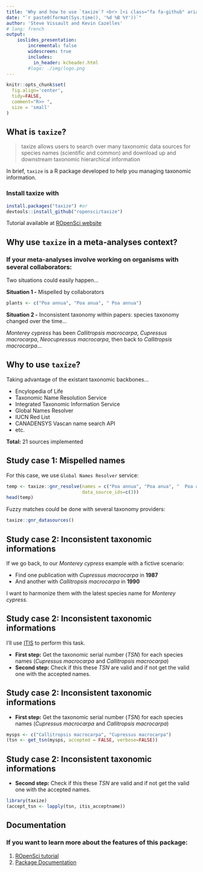 ```yaml
---
title: 'Why and how to use `taxize`? <br> [<i class="fa fa-github" aria-hidden="true"></i>](https://github.com/SteveViss/Talk_bib)'
date: "`r paste0(format(Sys.time(), '%d %B %Y'))`"
author: 'Steve Vissault and Kevin Cazelles'
# lang: french
output:
    ioslides_presentation:
        incremental: false
        widescreen: true
        includes:
          in_header: kcheader.html  
        #logo: ./img/logo.png
---
```



```r
knitr::opts_chunk$set(
  fig.align='center',
  tidy=FALSE,
  comment="R>> ",
  size = 'small'
)
```

## What is `taxize`?

> taxize allows users to search over many taxonomic data sources for species names (scientific and common) and download up and downstream taxonomic hierarchical information

In brief, `taxize` is a R package developed to help you managing taxonomic information.

### Install taxize with

```r
install.packages("taxize") #or
devtools::install_github("ropensci/taxize")
```

Tutorial available at [ROpenSci website](https://ropensci.org/tutorials/taxize_tutorial/)

## Why use `taxize` in a meta-analyses context?

### If your meta-analyses involve working on organisms with several collaborators:

Two situations could easily happen...

**Situation 1 -** Mispelled by collaborators

```r
plants <- c("Poa annua", "Poa anua", " Poa annua")
```

**Situation 2 -** Inconsistent taxonomy within papers: species taxonomy changed over the time...

_Monterey cypress_ has been *Callitropsis macrocarpa*, *Cupressus macrocarpa*, *Neocupressus macrocarpa*, then back to *Callitropsis macrocarpa*...

## Why to use `taxize`?

Taking advantage of the existant taxonomic backbones...

- Encylopedia of Life
- Taxonomic Name Resolution Service
- Integrated Taxonomic Information Service
- Global Names Resolver
- IUCN Red List                   
- CANADENSYS Vascan name search API
- etc.

**Total:** 21 sources implemented


## Study case 1: Mispelled names

For this case, we use `Global Names Resolver` service:

```r
temp <- taxize::gnr_resolve(names = c("Poa annua", "Poa anua", "  Poa annua"),
                            data_source_ids=c(3))
head(temp)
```

Fuzzy matches could be done with several taxonomy providers:

```r
taxize::gnr_datasources()
```

## Study case 2: Inconsistent taxonomic informations

If we go back, to our _Monterey cypress_ example with a fictive scenario:

- Find one publication with *Cupressus macrocarpa* in **1987**
- And another with *Callitropsis macrocarpa* in **1990**

I want to harmonize them with the latest species name for _Monterey cypress_.

## Study case 2: Inconsistent taxonomic informations

I'll use [ITIS](https://www.itis.gov/) to perform this task.

- **First step:** Get the taxonomic serial number (_TSN_) for each species names (*Cupressus macrocarpa* and *Callitropsis macrocarpa*)
- **Second step:** Check if this these _TSN_ are valid and if not get the valid one with the accepted names.


## Study case 2: Inconsistent taxonomic informations

- **First step:** Get the taxonomic serial number (_TSN_) for each species names (*Cupressus macrocarpa* and *Callitropsis macrocarpa*)

```r
mysps <- c("Callitropsis macrocarpa", "Cupressus macrocarpa")
(tsn <- get_tsn(mysps, accepted = FALSE, verbose=FALSE))
```

## Study case 2: Inconsistent taxonomic informations

- **Second step:** Check if this these _TSN_ are valid and if not get the valid one with the accepted names.

```r
library(taxize)
(accept_tsn <- lapply(tsn, itis_acceptname))
```

## Documentation

### If you want to learn more about the features of this package:

1. [ROpenSci tutorial](https://ropensci.org/tutorials/taxize_tutorial/)
2. [Package Documentation](https://cran.r-project.org/web/packages/taxize/taxize.pdf)
